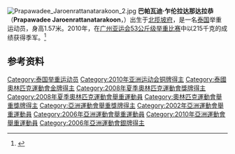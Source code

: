 {{MedalTableTop|Prapawadee Jaroenrattanatarakoon 1.jpg|150px}}
{{MedalSport | 女子[[举重|举重]]}}
{{MedalCountry | {{THA}}}}
{{MedalCompetition|[[奥林匹克运动会|奥运会]]}}
{{MedalGold| [[2008年夏季奥林匹克运动会|2008年 北京]] |[[2008年夏季奥林匹克运动会举重比赛|女子53公斤级]]}}
{{MedalCompetition |[[世界举重锦标赛|世锦赛]]}}
{{MedalSilver| [[2005年世界举重锦标赛|2005年多哈]] | 53 公斤级}}
{{MedalBronze| [[2003年世界举重锦标赛|2003年温哥华]] | 53 公斤级}}
{{MedalCompetition|[[亚运会|亚运会]]}}
{{MedalBronze|[[2010年亚洲运动会|2010年广州]]|[[2010年亚洲运动会举重比赛_-_女子53公斤级|53公斤级]]}}
{{MedalBottom}}
[[Image:Prapawadee_Jaroenrattanatarakoon_2.jpg|right]]
'''巴帕瓦迪·乍伦拉达那达拉恭'''（'''Prapawadee Jaroenrattanatarakoon'''，{{bd|1984年|5月29日}}）出生于[[北揽坡府|北揽坡府]]，是一名[[泰国|泰国]]举重运动员，身高1.57米。2010年，在[[广州亚运会|广州亚运会]][[2010年亚洲运动会举重比赛_-_女子53公斤级|53公斤级举重比赛]]中以215千克的成绩获得季军。<ref>{{cite web|url=http://www.gz2010.cn/info/CHN_CHN/ZB/ZBB101A_WL@@@@@@@@@@@@@@@CHN_number=282132.html | language=zh-hans | title=巴帕瓦迪·乍伦拉达那达拉恭 - 简历  |publisher=2010年广州亚运会官方网站 |accessdate=2012-01-30 }}</ref>
==参考资料==
<references />
{{奥林匹克运动会举重女子羽量级冠军}}
{{DEFAULTSORT:Jaroenrattanatarakoon, Prapawadee}}
[[Category:泰国举重运动员|Category:泰国举重运动员]]
[[Category:2010年亚洲运动会铜牌得主|Category:2010年亚洲运动会铜牌得主]]
[[Category:泰國奧林匹克運動會金牌得主|Category:泰國奧林匹克運動會金牌得主]]
[[Category:2008年夏季奧林匹克運動會獎牌得主|Category:2008年夏季奧林匹克運動會獎牌得主]]
[[Category:2008年夏季奧林匹克運動會舉重運動員|Category:2008年夏季奧林匹克運動會舉重運動員]]
[[Category:奧林匹克運動會舉重獎牌得主|Category:奧林匹克運動會舉重獎牌得主]]
[[Category:亞洲運動會舉重獎牌得主|Category:亞洲運動會舉重獎牌得主]]
[[Category:2002年亞洲運動會舉重運動員|Category:2002年亞洲運動會舉重運動員]]
[[Category:2006年亞洲運動會舉重運動員|Category:2006年亞洲運動會舉重運動員]]
[[Category:2010年亞洲運動會舉重運動員|Category:2010年亞洲運動會舉重運動員]]
[[Category:2006年亞洲運動會銀牌得主|Category:2006年亞洲運動會銀牌得主]]